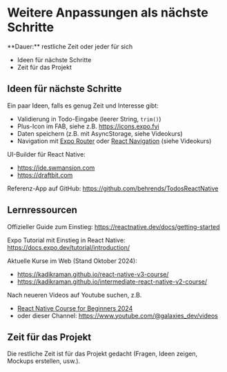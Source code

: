 
# Weitere Anpassungen als nächste Schritte

<Callout>
  **Dauer:** restliche Zeit oder jeder für sich 

  - Ideen für nächste Schritte
  - Zeit für das Projekt

</Callout>

## Ideen für nächste Schritte

Ein paar Ideen, falls es genug Zeit und Interesse gibt:

- Validierung in Todo-Eingabe (leerer String, `trim()`)
- Plus-Icon im FAB, siehe z.B. https://icons.expo.fyi
- Daten speichern (z.B. mit AsyncStorage, siehe Videokurs)
- Navigation mit [Expo Router](https://docs.expo.dev/router/introduction/) oder [React Navigation](https://reactnavigation.org) (siehe Videokurs)

UI-Builder für React Native: 

- https://ide.swmansion.com
- https://draftbit.com


Referenz-App auf GitHub: 
https://github.com/behrends/TodosReactNative

## Lernressourcen

Offizieller Guide zum Einstieg: https://reactnative.dev/docs/getting-started

Expo Tutorial mit Einstieg in React Native: https://docs.expo.dev/tutorial/introduction/ 

Aktuelle Kurse im Web (Stand Oktober 2024):
- https://kadikraman.github.io/react-native-v3-course/
- https://kadikraman.github.io/intermediate-react-native-v2-course/

Nach neueren Videos auf Youtube suchen, z.B.
- [React Native Course for Beginners 2024](https://www.youtube.com/watch?v=ZBCUegTZF7M)
- oder dieser Channel: https://www.youtube.com/@galaxies_dev/videos

## Zeit für das Projekt 

Die restliche Zeit ist für das Projekt gedacht 
(Fragen, Ideen zeigen, Mockups erstellen, usw.).
